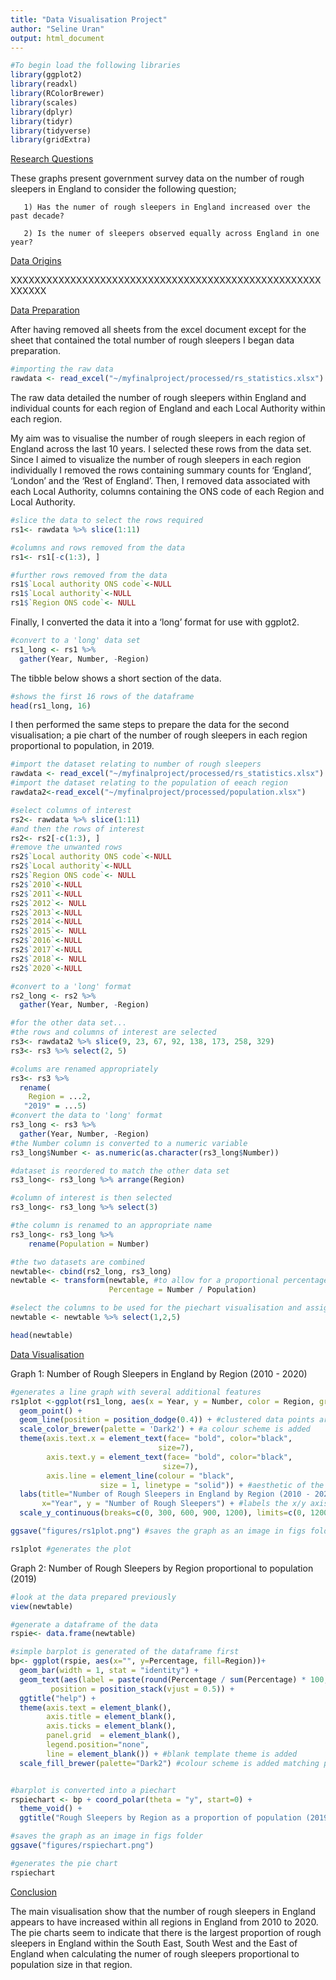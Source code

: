 ```yaml
---
title: "Data Visualisation Project"
author: "Seline Uran"
output: html_document
---
```

```r
#To begin load the following libraries
library(ggplot2)
library(readxl)
library(RColorBrewer)
library(scales)
library(dplyr)
library(tidyr)
library(tidyverse)
library(gridExtra)
```

<span style="text-decoration:underline">Research Questions</span>

These graphs present government survey data on the number of rough sleepers in England to consider the following question; 

       1) Has the numer of rough sleepers in England increased over the past decade? 

       2) Is the numer of sleepers observed equally across England in one year? 

<span style="text-decoration:underline">Data Origins</span>

XXXXXXXXXXXXXXXXXXXXXXXXXXXXXXXXXXXXXXXXXXXXXXXXXXXXXXXXXX

<span style="text-decoration:underline">Data Preparation</span>

After having removed all sheets from the excel document except for the sheet that contained the total number of rough sleepers I began data preparation. 

```r
#importing the raw data
rawdata <- read_excel("~/myfinalproject/processed/rs_statistics.xlsx")
```

The raw data detailed the number of rough sleepers within England and individual counts for each region of England and each Local Authority within each region. 

My aim was to visualise the number of rough sleepers in each region of England across the last 10 years. I selected these rows from the data set. Since I aimed to visualize the number of rough sleepers in each region individually I removed the rows containing summary counts for 'England', 'London' and the 'Rest of England'. Then, I removed data associated with each Local Authority, columns containing the ONS code of each Region and Local Authority. 

```r
#slice the data to select the rows required
rs1<- rawdata %>% slice(1:11)

#columns and rows removed from the data
rs1<- rs1[-c(1:3), ]

#further rows removed from the data
rs1$`Local authority ONS code`<-NULL
rs1$`Local authority`<-NULL
rs1$`Region ONS code`<- NULL
```

Finally, I converted the data it into a 'long' format for use with ggplot2.

```r
#convert to a 'long' data set
rs1_long <- rs1 %>% 
  gather(Year, Number, -Region)
```

The tibble below shows a short section of the data. 

```r
#shows the first 16 rows of the dataframe
head(rs1_long, 16)
```

I then performed the same steps to prepare the data for the second visualisation; a pie chart of the number of rough sleepers in each region proportional to population, in 2019. 

```r
#import the dataset relating to number of rough sleepers
rawdata <- read_excel("~/myfinalproject/processed/rs_statistics.xlsx")
#import the dataset relating to the population of eeach region
rawdata2<-read_excel("~/myfinalproject/processed/population.xlsx") 

#select columns of interest
rs2<- rawdata %>% slice(1:11)
#and then the rows of interest
rs2<- rs2[-c(1:3), ]
#remove the unwanted rows
rs2$`Local authority ONS code`<-NULL
rs2$`Local authority`<-NULL
rs2$`Region ONS code`<- NULL
rs2$`2010`<-NULL
rs2$`2011`<-NULL
rs2$`2012`<- NULL
rs2$`2013`<-NULL
rs2$`2014`<-NULL
rs2$`2015`<- NULL
rs2$`2016`<-NULL
rs2$`2017`<-NULL
rs2$`2018`<- NULL
rs2$`2020`<-NULL

#convert to a 'long' format
rs2_long <- rs2 %>% 
  gather(Year, Number, -Region)

#for the other data set...
#the rows and columns of interest are selected
rs3<- rawdata2 %>% slice(9, 23, 67, 92, 138, 173, 258, 329)
rs3<- rs3 %>% select(2, 5)

#colums are renamed appropriately
rs3<- rs3 %>% 
  rename(
    Region = ...2,
   "2019" = ...5)
#convert the data to 'long' format
rs3_long <- rs3 %>% 
  gather(Year, Number, -Region)
#the Number column is converted to a numeric variable
rs3_long$Number <- as.numeric(as.character(rs3_long$Number))

#dataset is reordered to match the other data set
rs3_long<- rs3_long %>% arrange(Region)

#column of interest is then selected
rs3_long<- rs3_long %>% select(3)

#the column is renamed to an appropriate name
rs3_long<- rs3_long %>%
    rename(Population = Number)

#the two datasets are combined
newtable<- cbind(rs2_long, rs3_long)
newtable <- transform(newtable, #to allow for a proportional percentage to be calculated
                      Percentage = Number / Population) 

#select the columns to be used for the piechart visualisation and assign to a new variable
newtable <- newtable %>% select(1,2,5)

head(newtable)
```

<span style="text-decoration:underline">Data Visualisation</span> 

Graph 1: Number of Rough Sleepers in England by Region (2010 - 2020)

```r
#generates a line graph with several additional features
rs1plot <-ggplot(rs1_long, aes(x = Year, y = Number, color = Region, group = Region)) +
  geom_point() +
  geom_line(position = position_dodge(0.4)) + #clustered data points are distributed
  scale_color_brewer(palette = 'Dark2') + #a colour scheme is added
  theme(axis.text.x = element_text(face= "bold", color="black", 
                                 size=7),
        axis.text.y = element_text(face= "bold", color="black", 
                                  size=7),
        axis.line = element_line(colour = "black", 
                    size = 1, linetype = "solid")) + #aesthetic of the x/y axis
  labs(title="Number of Rough Sleepers in England by Region (2010 - 2020)",
       x="Year", y = "Number of Rough Sleepers") + #labels the x/y axis and title for plot
  scale_y_continuous(breaks=c(0, 300, 600, 900, 1200), limits=c(0, 1200)) #adjust the scale

ggsave("figures/rs1plot.png") #saves the graph as an image in figs folder
```

```r
rs1plot #generates the plot
```


Graph 2: Number of Rough Sleepers by Region proportional to population (2019) 

``` r
#look at the data prepared previously
view(newtable)

#generate a dataframe of the data
rspie<- data.frame(newtable)

#simple barplot is generated of the dataframe first
bp<- ggplot(rspie, aes(x="", y=Percentage, fill=Region))+
  geom_bar(width = 1, stat = "identity") + 
  geom_text(aes(label = paste(round(Percentage / sum(Percentage) * 100, 1), "%"), x = 1.7),
         position = position_stack(vjust = 0.5)) +
  ggtitle("help") +
  theme(axis.text = element_blank(),
        axis.title = element_blank(),
        axis.ticks = element_blank(),
        panel.grid  = element_blank(),
        legend.position="none",
        line = element_blank()) + #blank template theme is added
  scale_fill_brewer(palette="Dark2") #colour scheme is added matching plot above


#barplot is converted into a piechart
rspiechart <- bp + coord_polar(theta = "y", start=0) +
  theme_void() +
  ggtitle("Rough Sleepers by Region as a proportion of population (2019)")

#saves the graph as an image in figs folder
ggsave("figures/rspiechart.png")
```

```r
#generates the pie chart
rspiechart
```


<span style="text-decoration:underline">Conclusion</span>

The main visualisation show that the number of rough sleepers in England appears to have increased within all regions in England from 2010 to 2020. The pie charts seem to indicate that there is the largest proportion of rough sleepers in England within the South East, South West and the East of England when calculating the numer of rough sleepers proportional to population size in that region. 
